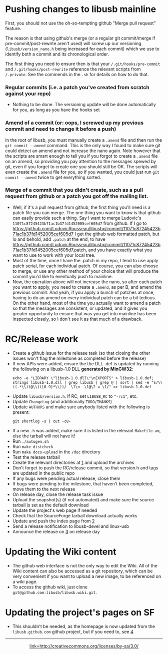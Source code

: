 = Pushing changes to libusb mainline =
First, you should not use the oh-so-tempting github "Merge pull request" feature.

The reason is that using github's merge (or a regular git commit/merge if pre-commit/post-rewrite aren't used) will screw up our versioning (<tt>libusb/version_nano.h</tt> being increased for each commit) which we use to identify both a commit and its chronological order.

The first thing you need to ensure then is that your <tt>/.git/hooks/pre-commit</tt> and <tt>/.git/hooks/post-rewrite</tt> reference the relevant scripts from <tt>/.private</tt>. See the commends in the <tt>.sh</tt> for details on how to do that.

=== Regular commits (i.e. a patch you've created from scratch against your repo) ===
* Nothing to be done. The versioning update will be done automatically for you, as long as you have the hooks set

=== Amend of a commit (or: oops, I screwed up my previous commit and need to change it before a push) ===
In the root of libusb, you must manually create a <tt>.amend</tt> file and then run the <tt>git commit --amend</tt> command. This is the only way I found to make sure git could detect an amend and not increase the nano again.
Note however that the scripts are smart enough to tell you if you forgot to create a <tt>.amend</tt> file on an amend, so providing you pay attention to the messages spewed by git, even if you forget to create one you should still be OK. The scripts will even create the <tt>.amend</tt> file for you, so if you wanted, you could just run <tt>git commit --amend</tt> twice to get everything sorted.

=== Merge of a commit that you didn't create, such as a pull request from github or a patch you got off the mailing list. ===
* Well, if it's a pull request from github, the first thing you'll need is a patch file you can merge. The one thing you want to know is that github can easily provide such a thing. Say I want to merge Ludovic's <tt>11071c87245423b71ac1b37fd1452005cef605d7</tt> from github. If I go to https://github.com/LudovicRousseau/libusbx/commit/11071c87245423b71ac1b37fd1452005cef605d7 I get the github web formatted patch, but lo and behold, add <tt>.patch</tt> at the end, to have https://github.com/LudovicRousseau/libusbx/commit/11071c87245423b71ac1b37fd1452005cef605d7.patch, and you have exactly what you want to use to work with your local tree.
* Most of the time, once I have the .patch in my repo, I tend to use apply patch serial, for each individual patch. Of course, you can also choose to merge, or use any other method of your choice that will produce the commit you'd like to eventually push to mainline.
* Now, the operation above will not increase the nano, so after each patch you want to apply, you need to create a <tt>.amend</tt>, as per B, and amend the previous commit. And yeah, if you apply a bunch of patches at once, having to do an amend on every individual patch can be a bit tedious. On the other hand, most of the time you actually want to amend a patch so that the messages are consistent, or updated, and it gives you greater opportunity to ensure that was you get into mainline has been inspected closely, so I don't see it as that much of a drawback. 

= RC/Release work =
* Create a github issue for the release task (so that closing the other issues won't flag the milestone as completed before the release)
* If new APIs were added, ensure the the DLL .def is updated by running the following on a libusb-1.0 DLL '''generated by MinGW32''':<br /><pre>echo -e "LIBRARY \"libusb-1.0.dll\"\nEXPORTS" > libusb-1.0.def; strings libusb-1.0.dll | grep libusb | grep @ | sort | sed -e "s/\\((.*\\))@\\(([0-9]*\\))/  \1\n  \1@\2 = \1/" >> libusb-1.0.def</pre> 
* Update <tt>libusb/version.h</tt>. If RC, set <tt>LIBUSB_RC</tt> to <tt>"-rc1"</tt>, etc.
* Update <tt>ChangeLog</tt> (and additionally <tt>TODO/THANKS</tt>)
* Update <tt>AUTHORS</tt> and make sure anybody listed with the following is present:<pre>git shortlog -s | cut -c8-</pre>
* If a new <tt>.h</tt> was added, make sure it is listed in the relevant <tt>Makefile.am</tt>, else the tarball will not have it!
* Run <tt>./autogen.sh</tt>
* Run <tt>make distcheck</tt>
* Run <tt>make docs-upload</tt> in the <tt>/doc</tt> directory
* Test the release tarball
* Create the relevant directories at [https://sourceforge.net/projects/libusb/files/releases] and upload the archives
* Don't forget to push the RC/release commit, so that version.h and tags are updated in the public repo
* If any bugs were pending actual release, close them
* If bugs were pending to the milestone, that haven't been completed, move them to the next release
* On release day, close the release task issue
* Upload the snapshot(s) (if not automated) and make sure the source tarball is set as the default download
* Update the project's web page if needed
* Check that the SourceForge tarball download actually works
* Update and push the index page from [https://github.com/libusb/libusb.github.com]
* Send a release notification to libusb-devel and linux-usb
* Announce the release on [http://freecode.com/] on release day

= Updating the Wiki content =
* The github web interface is not the only way to edit the Wiki. All of the Wiki content can also be accessed as a git repository, which can be very convenient if you want to upload a new image, to be referenced on a wiki page.
* To access the github wiki, just clone <tt>git@github.com:libusb/libusb.wiki.git</tt>.

= Updating the project's pages on SF =
* This shouldn't be needed, as the homepage is now updated from the <tt>libusb.github.com</tt> github project, but if you need to, see [https://sourceforge.net/apps/trac/sourceforge/wiki/Project%20web]
----
<center>[[CC_BY-SA.png|link=http://creativecommons.org/licenses/by-sa/3.0/]]</center>